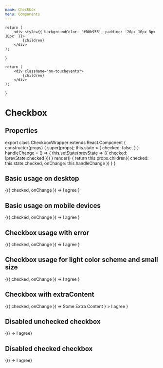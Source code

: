 ```yaml
---
name: Checkbox
menu: Components
---
```



    return (
        <div style={{ backgroundColor: '#00b956', padding: '20px 10px 8px 10px' }}>
            {children}
        </div>
    );
}

    return (
        <div className="no-touchevents">
            {children}
        </div>
    );
}

# Checkbox

## Properties

<PropsTable of={Checkbox} />

export class CheckboxWrapper extends React.Component {
    constructor(props) {
        super(props);
        this.state = {
            checked: false,
        }
    }
    handleChange = () => {
        this.setState(prevState => ({ checked: !prevState.checked }))
    }
    render() {
        return this.props.children({
            checked: this.state.checked,
            onChange: this.handleChange
        })
    }
}

## Basic usage on desktop

<Playground wrapper={DesktopWrapper}>
    <CheckboxWrapper>
        {({ checked, onChange }) =>
            <Checkbox checked={checked} onChange={onChange}>
                I agree
            </Checkbox>
        }
    </CheckboxWrapper>
</Playground>

## Basic usage on mobile devices

<Playground>
    <CheckboxWrapper>
        {({ checked, onChange }) =>
            <Checkbox checked={checked} onChange={onChange}>
                I agree
            </Checkbox>
        }
    </CheckboxWrapper>
</Playground>

## Checkbox usage with error

<Playground wrapper={DesktopWrapper}>
    <CheckboxWrapper>
        {({ checked, onChange }) =>
            <Checkbox checked={checked} onChange={onChange} error>
                I agree
            </Checkbox>
        }
    </CheckboxWrapper>
</Playground>

## Checkbox usage for light color scheme and small size

<Playground wrapper={LightColorWrapper}>
    <CheckboxWrapper>
        {({ checked, onChange }) =>
            <Checkbox
                checked={checked}
                onChange={onChange}
                color="light"
                size="small"
            >
                I agree
            </Checkbox>
        }
    </CheckboxWrapper>
</Playground>

## Checkbox with extraContent

<Playground wrapper={DesktopWrapper}>
    <CheckboxWrapper>
        {({ checked, onChange }) =>
            <Checkbox
                checked={checked}
                onChange={onChange}
                extraContent={
                    <div style={{ backgroundColor: '#00B956', color: '#FFF', padding: '5px'}}>
                        Some Extra Content
                    </div>
                }
            >
                I agree
            </Checkbox>
        }
    </CheckboxWrapper>
</Playground>

## Disabled unchecked checkbox

<Playground wrapper={DesktopWrapper}>
    <CheckboxWrapper>
        {() => <Checkbox disabled>I agree</Checkbox>}
    </CheckboxWrapper>
</Playground>

## Disabled checked checkbox

<Playground wrapper={DesktopWrapper}>
    <CheckboxWrapper>
        {() => <Checkbox checked disabled>I agree</Checkbox>}
    </CheckboxWrapper>
</Playground>
